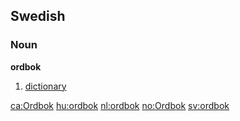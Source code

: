 ==Swedish==
===Noun===
'''ordbok'''

# [[dictionary]]

[[ca:Ordbok]]
[[hu:ordbok]]
[[nl:ordbok]]
[[no:Ordbok]]
[[sv:ordbok]]